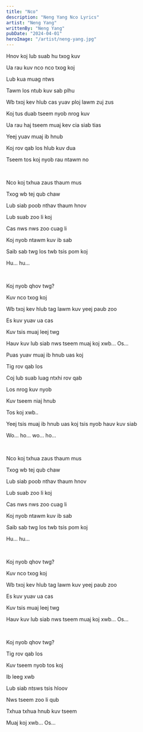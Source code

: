 ```yaml
---
title: "Nco"
description: "Neng Yang Nco Lyrics"
artist: "Neng Yang"
writtenBy: "Neng Yang"
pubDate: "2024-04-01"
heroImage: "/artist/neng-yang.jpg"
---
```


Hnov koj lub suab hu txog kuv

Ua rau kuv nco nco txog koj

Lub kua muag ntws

Tawm los ntub kuv sab plhu

Wb txoj kev hlub cas yuav ploj lawm zuj zus

Koj tus duab tseem nyob nrog kuv

Ua rau haj tseem muaj kev cia siab tias

Yeej yuav muaj ib hnub

Koj rov qab los hlub kuv dua

Tseem tos koj nyob rau ntawm no

<br />

Nco koj txhua zaus thaum mus

Txog wb tej qub chaw

Lub siab poob nthav thaum hnov

Lub suab zoo li koj

Cas nws nws zoo cuag li

Koj nyob ntawm kuv ib sab

Saib sab twg los twb tsis pom koj

Hu... hu...

<br />

Koj nyob qhov twg?

Kuv nco txog koj

Wb txoj kev hlub tag lawm kuv yeej paub zoo

Es kuv yuav ua cas

Kuv tsis muaj leej twg

Hauv kuv lub siab nws tseem muaj koj xwb... Os...

Puas yuav muaj ib hnub uas koj

Tig rov qab los

Coj lub suab luag ntxhi rov qab

Los nrog kuv nyob

Kuv tseem niaj hnub

Tos koj xwb..

Yeej tsis muaj ib hnub uas koj tsis nyob hauv kuv siab

Wo... ho... wo... ho...

<br />

Nco koj txhua zaus thaum mus

Txog wb tej qub chaw

Lub siab poob nthav thaum hnov

Lub suab zoo li koj

Cas nws nws zoo cuag li

Koj nyob ntawm kuv ib sab

Saib sab twg los twb tsis pom koj

Hu... hu...

<br />

Koj nyob qhov twg?

Kuv nco txog koj

Wb txoj kev hlub tag lawm kuv yeej paub zoo

Es kuv yuav ua cas

Kuv tsis muaj leej twg

Hauv kuv lub siab nws tseem muaj koj xwb... Os...

<br />

Koj nyob qhov twg?

Tig rov qab los

Kuv tseem nyob tos koj

Ib leeg xwb

Lub siab ntsws tsis hloov

Nws tseem zoo li qub

Txhua txhua hnub kuv tseem

Muaj koj xwb... Os...
